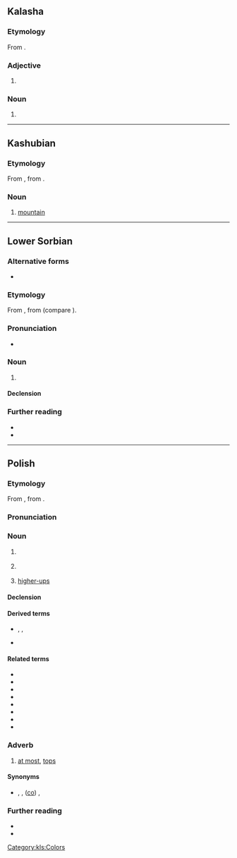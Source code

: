 {{also|gora|goră|göra|górą|gor'a|Góra}}
==Kalasha==

===Etymology===
From {{inh|kls|sa|गौर}}.

===Adjective===
{{head|kls|adjective}}

# {{l|en|white}}

===Noun===
{{head|kls|noun}}

# {{l|en|white}}

[[Category:kls:Colors]]

----

==Kashubian==

===Etymology===
From {{inh|csb|sla-pro|*gora}}, from {{der|csb|ine-pro|*gʷerH-}}.

===Noun===
{{head|csb|noun|g=f}}

# [[mountain]]

{{c|csb|Landforms}}

----

==Lower Sorbian==

===Alternative forms===
* {{l|dsb|gora}} {{qualifier|obsolete}}

===Etymology===
From {{inh|dsb|sla-pro|*gora}}, from {{der|dsb|ine-pro|*gʷerH-||mountain}} (compare {{cog|grc|Βορέας||the north, the area beyond the mountains}}).

===Pronunciation===
* {{IPA|dsb|/ˈɡɨra/|/ˈɡɛra/|/ˈɡʊra/|qual3=dated}}

===Noun===
{{dsb-noun|f|dim=górka}}

# {{l|en|mountain||large mass of earth and rock}}

====Declension====
{{dsb-decl-noun-1|gór}}

===Further reading===
* {{R:dsb:Muka}}
* {{R:dsb:Starosta|góra_1|góra¹}}

{{topics|dsb|Landforms}}

----

==Polish==
{{wp|lang=pl}}

===Etymology===
From {{inh|pl|sla-pro|*gora}}, from {{der|pl|ine-pro|*gʷerh₃-}}.

===Pronunciation===
{{pl-p|a=Pl-góra.ogg}}

===Noun===
{{pl-noun|f|dim=górka}}

# {{l|en|mountain}}
#: {{uxi|pl|Klasztor znajdował się na szczycie wysokiej '''góry'''.|The monastery was situated on the top of a high '''mountain'''.}}
# {{l|en|top}}
#: {{uxi|pl|'''Góra''' strony powinna być pusta.|The '''top''' of the page should be empty.}}
# {{lb|pl|colloquial}} [[higher-up]]s
#: {{uxi|pl|Nie pomogę wam w tym projekcie, dopóki '''góra''' go nie przyklepie.|I won't help you with this project until the '''higher-ups''' sign off on it.}}

====Declension====
{{pl-decl-noun-f|gó|r}}

====Derived terms====
* {{sense|mountain}} {{l|pl|górski}}, {{l|pl|górzysty}}, {{l|pl|górować}}
* {{sense|top}} {{l|pl|górny}}

====Related terms====
* {{l|pl|do góry}}
* {{l|pl|ku górze}}
* {{l|pl|na górę}}
* {{l|pl|w górę}}
* {{l|pl|w górze}}
* {{l|pl|z góry}}
* {{l|pl|góra lodowa}}
* {{l|pl|do góry nogami}}

===Adverb===
{{pl-adv|-}}

# [[at most]], [[tops]]
#: {{uxi|pl|Skończę za dwa, '''góra''' trzy dni.|I'll finish in two, three days '''at most'''.}}

====Synonyms====
* {{l|pl|najpóźniej}}, {{l|pl|najdalej}}, ([[co najwyżej|co]]) {{l|pl|najwyżej}},

===Further reading===
* {{R:pl:WSJP}}
* {{R:PWN}}

{{c|pl|Landforms}}